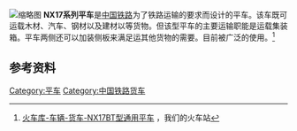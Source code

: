 [[File:China_Railways_NX17BT_5281203_20120812.jpg|缩略图]]
'''NX17系列平车'''是[[中国铁路|中国铁路]]为了铁路运输的要求而设计的平车。该车既可运载木材、汽车、钢材以及建材以等货物。但该型平车的主要运输职能是运载集装箱。平车两侧还可以加装侧板来满足运其他货物的需要。目前被广泛的使用。<ref name="测试">[http://www.trainfanz.com/trains_rolling_stock-freight-frame-3-flatcar-P1-NX17BT.htm 火车库-车辆-货车-NX17BT型通用平车] {{Wayback|url=http://www.trainfanz.com/trains_rolling_stock-freight-frame-3-flatcar-P1-NX17BT.htm |date=20120322121656 }}，我们的火车站</ref>

== 参考资料 ==
<references />{{中国铁路货车}}
[[Category:平车|Category:平车]]
[[Category:中国铁路货车|Category:中国铁路货车]]